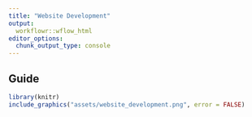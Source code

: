 ---
title: "Website Development"
output:
  workflowr::wflow_html
editor_options:
  chunk_output_type: console
---

## Guide
```{r, echo=FALSE}
library(knitr)
include_graphics("assets/website_development.png", error = FALSE)
```
